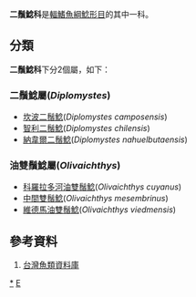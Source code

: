 {{Automatic taxobox
| taxon = Diplomystidae
| authority = 
| subdivision_ranks = [[屬|屬]]
| subdivision = * 見內文
}}
'''二鬚鯰科'''是[[輻鰭魚綱|輻鰭魚綱]][[鯰形目|鯰形目]]的其中一科。

==分類==
'''二鬚鯰科'''下分2個屬，如下：
===二鬚鯰屬(''Diplomystes'')===
*[[坎波二鬚鯰|坎波二鬚鯰]](''Diplomystes camposensis'')
*[[智利二鬚鯰|智利二鬚鯰]](''Diplomystes chilensis'')
*[[納韋爾二鬚鯰|納韋爾二鬚鯰]](''Diplomystes nahuelbutaensis'')
===油雙鬚鯰屬(''Olivaichthys'')===
*[[科羅拉多河油雙鬚鯰|科羅拉多河油雙鬚鯰]](''Olivaichthys cuyanus'')
*[[中間雙鬚鯰|中間雙鬚鯰]](''Olivaichthys mesembrinus'')
*[[維德馬油雙鬚鯰|維德馬油雙鬚鯰]](''Olivaichthys viedmensis'')

==參考資料==
#[https://web.archive.org/web/20160526235836/http://fishdb.sinica.edu.tw/AjaxTree/tree.php 台灣魚類資料庫]
{{Taxonbar|from=Q1572186}}

[[Category:二鬚鯰科|*]]
[[Category:鮎形目|E]]